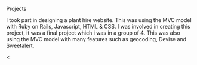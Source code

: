 Projects

<ProjectCard title="Plantastic " link="https://plantastic-martin2251.herokuapp.com/" bg="linear-gradient(to right, #D4145A 0%, #FBB03B 100%)">
I took part in designing a plant hire website. This was using the MVC model with Ruby on Rails, Javascript, HTML & CSS.
</ProjectCard>

<ProjectCard title="BuyBaby " link="https://www.buybaby.shop/" bg="linear-gradient(to right, #D4145A 0%, #FBB03B 100%)">
I was involved in creating this project, it was a final project which i was in a group of 4. This was also using the MVC model with many features such as geocoding, Devise and Sweetalert.
</ProjectCard>


<
